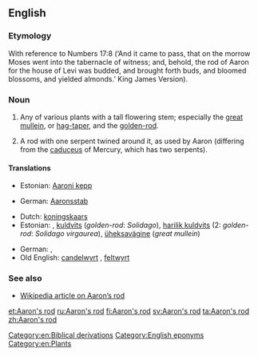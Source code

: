 {{wikisource1911Enc|Aaron's Rod}}
==English==

===Etymology===
With reference to Numbers 17:8 (‘And it came to pass, that on the morrow Moses went into the tabernacle of witness; and, behold, the rod of Aaron for the house of Levi was budded, and brought forth buds, and bloomed blossoms, and yielded almonds.’  King James Version).

===Noun===
{{en-noun|s|-}}

# Any of various plants with a tall flowering stem; especially the [[great mullein]], or [[hag-taper]], and the [[golden-rod]].
# {{archaic}} A rod with one serpent twined around it, as used by Aaron (differing from the [[caduceus]] of Mercury, which has two serpents).

====Translations====
{{trans-top|rod used by Aaron}}
* Estonian: [[Aaroni kepp]]
{{trans-mid}}
* German: [[Aaronsstab]] {{m}}
{{trans-bottom}}

{{trans-top|tall plant}}
* Dutch: [[koningskaars]] {{f}}
* Estonian: , [[kuldvits]] (''golden-rod'': ''Solidago''), [[harilik kuldvits]] (2: ''golden-rod'': ''Solidago virgaurea''), [[üheksavägine]] (''great mullein'')
{{trans-mid}}
* German: {{t+|de|Königskerze|f}}, {{t-|de|Goldrute|f}}
* Old English: [[candelwyrt]] {{f}}, [[feltwyrt]] {{f}}
{{trans-bottom}}

===See also===
* [[w:en:Aaron's_rod|Wikipedia article on Aaron’s rod]]

[[Category:en:Biblical derivations]]
[[Category:English eponyms]]
[[Category:en:Plants]]

[[et:Aaron's rod]]
[[ru:Aaron's rod]]
[[fi:Aaron's rod]]
[[sv:Aaron's rod]]
[[ta:Aaron's rod]]
[[zh:Aaron's rod]]